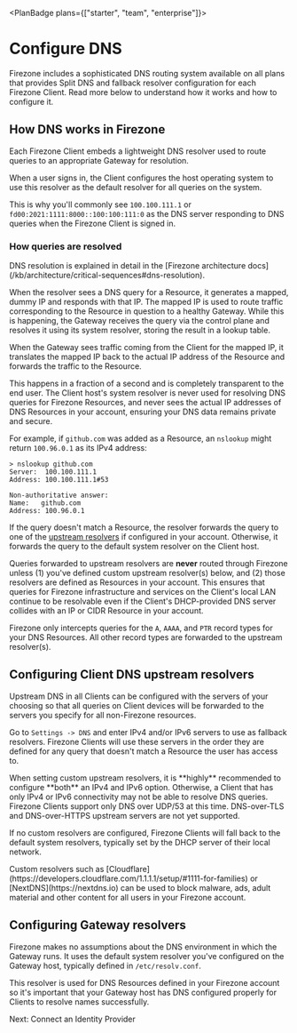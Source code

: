 
<PlanBadge plans={["starter", "team", "enterprise"]}>

# Configure DNS

</PlanBadge>

Firezone includes a sophisticated DNS routing system available on all plans that
provides Split DNS and fallback resolver configuration for each Firezone Client.
Read more below to understand how it works and how to configure it.

## How DNS works in Firezone

Each Firezone Client embeds a lightweight DNS resolver used to route queries to
an appropriate Gateway for resolution.

When a user signs in, the Client configures the host operating system to use
this resolver as the default resolver for all queries on the system.

This is why you'll commonly see `100.100.111.1` or
`fd00:2021:1111:8000::100:100:111:0` as the DNS server responding to DNS queries
when the Firezone Client is signed in.

### How queries are resolved

<Alert color="info">
  DNS resolution is explained in detail in the [Firezone architecture
  docs](/kb/architecture/critical-sequences#dns-resolution).
</Alert>

When the resolver sees a DNS query for a Resource, it generates a mapped, dummy
IP and responds with that IP. The mapped IP is used to route traffic
corresponding to the Resource in question to a healthy Gateway. While this is
happening, the Gateway receives the query via the control plane and resolves it
using its system resolver, storing the result in a lookup table.

When the Gateway sees traffic coming from the Client for the mapped IP, it
translates the mapped IP back to the actual IP address of the Resource and
forwards the traffic to the Resource.

This happens in a fraction of a second and is completely transparent to the end
user. The Client host's system resolver is never used for resolving DNS queries
for Firezone Resources, and never sees the actual IP addresses of DNS Resources
in your account, ensuring your DNS data remains private and secure.

For example, if `github.com` was added as a Resource, an `nslookup` might return
`100.96.0.1` as its IPv4 address:

```text
> nslookup github.com
Server:  100.100.111.1
Address: 100.100.111.1#53

Non-authoritative answer:
Name:	github.com
Address: 100.96.0.1
```

If the query doesn't match a Resource, the resolver forwards the query to one of
the [upstream resolvers](#configuring-client-dns-upstream-resolvers) if
configured in your account. Otherwise, it forwards the query to the default
system resolver on the Client host.

<Alert color="warning">

Queries forwarded to upstream resolvers are **never** routed through Firezone
unless (1) you've defined custom upstream resolver(s) below, and (2) those
resolvers are defined as Resources in your account. This ensures that queries
for Firezone infrastructure and services on the Client's local LAN continue to
be resolvable even if the Client's DHCP-provided DNS server collides with an IP
or CIDR Resource in your account.

</Alert>

<Alert color="info">

Firezone only intercepts queries for the `A`, `AAAA`, and `PTR` record types for
your DNS Resources. All other record types are forwarded to the upstream
resolver(s).

</Alert>

## Configuring Client DNS upstream resolvers

Upstream DNS in all Clients can be configured with the servers of your choosing
so that all queries on Client devices will be forwarded to the servers you
specify for all non-Firezone resources.

Go to `Settings -> DNS` and enter IPv4 and/or IPv6 servers to use as fallback
resolvers. Firezone Clients will use these servers in the order they are defined
for any query that doesn't match a Resource the user has access to.

<Alert color="warning">
  When setting custom upstream resolvers, it is **highly** recommended to
  configure **both** an IPv4 and IPv6 option. Otherwise, a Client that has only
  IPv4 or IPv6 connectivity may not be able to resolve DNS queries.
</Alert>

<Alert color="warning">
  Firezone Clients support only DNS over UDP/53 at this time. DNS-over-TLS and
  DNS-over-HTTPS upstream servers are not yet supported.
</Alert>

If no custom resolvers are configured, Firezone Clients will fall back to the
default system resolvers, typically set by the DHCP server of their local
network.

<Alert color="info">
  Custom resolvers such as
  [Cloudflare](https://developers.cloudflare.com/1.1.1.1/setup/#1111-for-families)
  or [NextDNS](https://nextdns.io) can be used to block malware, ads, adult
  material and other content for all users in your Firezone account.
</Alert>

## Configuring Gateway resolvers

Firezone makes no assumptions about the DNS environment in which the Gateway
runs. It uses the default system resolver you've configured on the Gateway host,
typically defined in `/etc/resolv.conf`.

This resolver is used for DNS Resources defined in your Firezone account so it's
important that your Gateway host has DNS configured properly for Clients to
resolve names successfully.

<NextStep href="/kb/authenticate">Next: Connect an Identity Provider</NextStep>

<SupportOptions />
